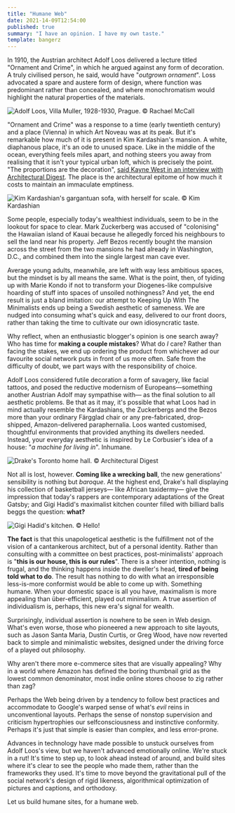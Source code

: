 ```yaml
---
title: "Humane Web"
date: 2021-14-09T12:54:00
published: true
summary: "I have an opinion. I have my own taste."
template: bangerz
---
```


In 1910, the Austrian architect Adolf Loos delivered a lecture titled "Ornament and Crime", in which he argued against any
form of decoration. A truly civilised person, he said, would have "*outgrown ornament*". Loss advocated a spare and austere
form of design, where function was predominant rather than concealed, and where monochromatism would highlight the natural
properties of the materials.

![Adolf Loos, Villa Muller, 1928-1930, Prague. © Rachael McCall](./villa-muller.jpg)

"Ornament and Crime" was a response to a time (early twentieth century) and a place (Vienna) in which Art Noveau
was at its peak. But it's remarkable how much of it is present in Kim Kardashian's mansion. A white, diaphanous
place, it's an ode to unused space. Like in the middle of the ocean, everything feels miles apart, and nothing steers you
away from realising that it isn't your typical urban loft, which is precisely the point. "The proportions are the decoration",
[said Kayne West in an interview with Architectural Digest](https://www.architecturaldigest.com/story/kim-kardashian-kanye-west-home).
The place is the architectural epitome of how much it costs to maintain an immaculate emptiness.

![Kim Kardashian's gargantuan sofa, with herself for scale. © Kim Kardashian](./kim-kardashian.png)

Some people, especially today's wealthiest individuals, seem to be in the lookout for space to clear. Mark Zuckerberg
was accused of "colonising" the Hawaiian island of Kauai because he allegedly forced his neighbours to sell the land near
his property. Jeff Bezos recently bought the mansion across the street from the two mansions he had already in
Washington, D.C., and combined them into the single largest man cave ever.

Average young adults, meanwhile, are left with way less ambitious spaces, but the mindset is by all means the same. What is
the point, then, of tyiding up with Marie Kondo if not to transform your Diogenes-like compulsive hoarding of stuff into spaces
of unsoiled nothingness? And yet, the end result is just a bland imitation: our attempt to Keeping Up With The Minimalists
ends up being a Swedish aesthetic of sameness. We are nudged into consuming what's quick and easy, delivered to our front
doors, rather than taking the time to cultivate our own idiosyncratic taste. 

Why reflect, when an enthusiastic blogger's opinion is one search away? Who has time for **making a couple mistakes**?
What do *I* care? Rather than facing the stakes, we end up ordering the product from whichever ad our favourite social network
puts in front of us more often. Safe from the difficulty of doubt, we part ways with the responsibility of choice.

Adolf Loos considered futile decoration a form of savagery, like facial tattoos, and posed the reductive
modernism of Europeans—something another Austrian Adolf may sympathise with— as the final solution to all aesthetic problems.
Be that as it may, it's possible that what Loos had in mind actually resemble the Kardashians, the Zuckerbergs and the Bezos
more than your ordinary Färgglad chair or any pre-fabricated, drop-shipped, Amazon-delivered paraphernalia. Loos wanted
customised, thoughtful environments that provided anything its dwellers needed. Instead, your everyday aesthetic is inspired
by Le Corbusier's idea of a house: "*a machine for living in*". Inhumane.

![Drake's Toronto home hall. © Architectural Digest](./drake.webp)

Not all is lost, however. **Coming like a wrecking ball**, the new generations' sensibility is nothing but *baroque*. At
the highest end, Drake's hall displaying his collection of basketball jerseys— like African taxidermy— give the impression
that today's rappers are contemporary adaptations of the Great Gatsby; and Gigi Hadid's maximalist kitchen counter filled
with billiard balls beggs the question: **what?**

![Gigi Hadid's kitchen. © Hello!](./gigi-hadid.jpg)

**The fact** is that this unapologetical aesthetic is the fulfillment not of the vision of a cantankerous architect, but
of a personal identity. Rather than consulting with a committee on best practices, post-minimalists' approach is "**this
is our house, this is our rules**". There is a sheer intention, nothing is frugal, and the thinking happens inside the dweller's
head, **tired of being told what to do**. The result has nothing to do with what an irresponsible less-is-more conformist
would be able to come up with. Something humane. When your domestic space is all you have, maximalism is more appealing
than über-efficient, played out minimalism. A true assertion of individualism is, perhaps, this new era's signal for wealth.

Surprisingly, individual assertion is nowhere to be seen in Web design. What's even worse, those who pioneered a new approach
to site layouts, such as Jason Santa Maria, Dustin Curtis, or Greg Wood, have now reverted back to simple and minimalistic
websites, designed under the driving force of a played out philosophy.

Why aren't there more e-commerce sites that are visually appealing? Why in a world where Amazon has defined the boring
thumbnail grid as the lowest common denominator, most indie online stores choose to zig rather than zag?

Perhaps the Web being driven by a tendency to follow best practices and accommodate to Google's warped sense of 
what's *evil* reins in unconventional layouts. Perhaps the sense of nonstop supervision and criticism hypertrophies our
selfconsciousness and instinctive conformity. Perhaps it's just that simple is easier than complex, and less error-prone.

Advances in technology have made possible to unstuck ourselves from Adolf Loos's view, but we haven't advanced emotionally
online. We're stuck in a rut! It's time to step up, to look ahead instead of around, and build sites where it's clear to
see the people who made them, rather than the frameworks they used. It's time to move beyond the gravitational pull of
the social network's design of rigid likeness, algorithmical optimization of pictures and captions, and orthodoxy.

Let us build humane sites, for a humane web.